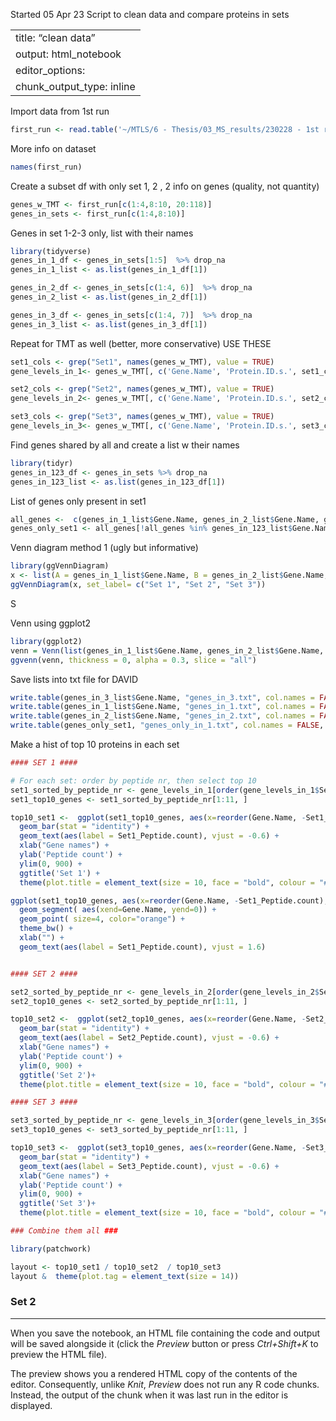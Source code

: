 Started 05 Apr 23
Script to clean data and compare proteins in sets

---
title: "clean data"
output: html_notebook
editor_options: 
  chunk_output_type: inline
---

Import data from 1st run 
```r
first_run <- read.table('~/MTLS/6 - Thesis/03_MS_results/230228 - 1st run/genes_table.txt', sep = '\t', header = TRUE, quote="", fill=FALSE )
```

More info on dataset
```r
names(first_run)
```

Create a subset df with only set 1, 2 , 2 info on genes (quality, not quantity)
```r
genes_w_TMT <- first_run[c(1:4,8:10, 20:118)]
genes_in_sets <- first_run[c(1:4,8:10)]
```


Genes in set 1-2-3 only, list with their names
```r
library(tidyverse)
genes_in_1_df <- genes_in_sets[1:5]  %>% drop_na
genes_in_1_list <- as.list(genes_in_1_df[1])

genes_in_2_df <- genes_in_sets[c(1:4, 6)]  %>% drop_na
genes_in_2_list <- as.list(genes_in_2_df[1])

genes_in_3_df <- genes_in_sets[c(1:4, 7)]  %>% drop_na
genes_in_3_list <- as.list(genes_in_3_df[1])

```
Repeat for TMT as well (better, more conservative) USE THESE
```r
set1_cols <- grep("Set1", names(genes_w_TMT), value = TRUE)
gene_levels_in_1<- genes_w_TMT[, c('Gene.Name', 'Protein.ID.s.', set1_cols)]  %>% drop_na

set2_cols <- grep("Set2", names(genes_w_TMT), value = TRUE)
gene_levels_in_2<- genes_w_TMT[, c('Gene.Name', 'Protein.ID.s.', set2_cols)]  %>% drop_na

set3_cols <- grep("Set3", names(genes_w_TMT), value = TRUE)
gene_levels_in_3<- genes_w_TMT[, c('Gene.Name', 'Protein.ID.s.', set3_cols)]  %>% drop_na
```


Find genes shared by all and create a list w their names
```r
library(tidyr)
genes_in_123_df <- genes_in_sets %>% drop_na
genes_in_123_list <- as.list(genes_in_123_df[1])
```

List of genes only present in set1

```r

all_genes <-  c(genes_in_1_list$Gene.Name, genes_in_2_list$Gene.Name, genes_in_3_list$Gene.Name) %>% unique()
genes_only_set1 <- all_genes[!all_genes %in% genes_in_123_list$Gene.Name]   # it's a list
```


Venn diagram method 1 (ugly but informative)
```r
library(ggVennDiagram)
x <- list(A = genes_in_1_list$Gene.Name, B = genes_in_2_list$Gene.Name, C = genes_in_3_list$Gene.Name)
ggVennDiagram(x, set_label= c("Set 1", "Set 2", "Set 3"))
```
S

Venn using ggplot2
```r
library(ggplot2)
venn = Venn(list(genes_in_1_list$Gene.Name, genes_in_2_list$Gene.Name, genes_in_3_list$Gene.Name))
ggvenn(venn, thickness = 0, alpha = 0.3, slice = "all")

```

Save lists into txt file for DAVID
```r

write.table(genes_in_3_list$Gene.Name, "genes_in_3.txt", col.names = FALSE, row.names = FALSE, quote = FALSE)
write.table(genes_in_1_list$Gene.Name, "genes_in_1.txt", col.names = FALSE, row.names = FALSE, quote = FALSE)
write.table(genes_in_2_list$Gene.Name, "genes_in_2.txt", col.names = FALSE, row.names = FALSE, quote = FALSE)
write.table(genes_only_set1, "genes_only_in_1.txt", col.names = FALSE, row.names = FALSE, quote = FALSE)
```


Make a hist of top 10 proteins in each set

```r

#### SET 1 #### 

# For each set: order by peptide nr, then select top 10
set1_sorted_by_peptide_nr <- gene_levels_in_1[order(gene_levels_in_1$Set1_Peptide.count, decreasing = TRUE), ]
set1_top10_genes <- set1_sorted_by_peptide_nr[1:11, ]

top10_set1 <-  ggplot(set1_top10_genes, aes(x=reorder(Gene.Name, -Set1_Peptide.count), y=Set1_Peptide.count)) + 
  geom_bar(stat = "identity") +
  geom_text(aes(label = Set1_Peptide.count), vjust = -0.6) +
  xlab("Gene names") + 
  ylab('Peptide count') +
  ylim(0, 900) +
  ggtitle('Set 1') +
  theme(plot.title = element_text(size = 10, face = "bold", colour = "#009999"))

ggplot(set1_top10_genes, aes(x=reorder(Gene.Name, -Set1_Peptide.count), y=Set1_Peptide.count)) + 
  geom_segment( aes(xend=Gene.Name, yend=0)) +
  geom_point( size=4, color="orange") +
  theme_bw() +
  xlab("") + 
  geom_text(aes(label = Set1_Peptide.count), vjust = 1.6) 


#### SET 2 #### 

set2_sorted_by_peptide_nr <- gene_levels_in_2[order(gene_levels_in_2$Set2_Peptide.count, decreasing = TRUE), ]
set2_top10_genes <- set2_sorted_by_peptide_nr[1:11, ]

top10_set2 <-  ggplot(set2_top10_genes, aes(x=reorder(Gene.Name, -Set2_Peptide.count), y=Set2_Peptide.count)) + 
  geom_bar(stat = "identity") +
  geom_text(aes(label = Set2_Peptide.count), vjust = -0.6) +
  xlab("Gene names") + 
  ylab('Peptide count') +
  ylim(0, 900) +
  ggtitle('Set 2')+
  theme(plot.title = element_text(size = 10, face = "bold", colour = "#009999"))

#### SET 3 ####

set3_sorted_by_peptide_nr <- gene_levels_in_3[order(gene_levels_in_3$Set3_Peptide.count, decreasing = TRUE), ]
set3_top10_genes <- set3_sorted_by_peptide_nr[1:11, ]

top10_set3 <-  ggplot(set3_top10_genes, aes(x=reorder(Gene.Name, -Set3_Peptide.count), y=Set3_Peptide.count)) + 
  geom_bar(stat = "identity") +
  geom_text(aes(label = Set3_Peptide.count), vjust = -0.6) +
  xlab("Gene names") + 
  ylab('Peptide count') +
  ylim(0, 900) + 
  ggtitle('Set 3')+
  theme(plot.title = element_text(size = 10, face = "bold", colour = "#009999"))

### Combine them all ###

library(patchwork)

layout <- top10_set1 / top10_set2  / top10_set3 
layout &  theme(plot.tag = element_text(size = 14))

```

### Set 2



-----
When you save the notebook, an HTML file containing the code and output will be saved alongside it (click the *Preview* button or press *Ctrl+Shift+K* to preview the HTML file).

The preview shows you a rendered HTML copy of the contents of the editor. Consequently, unlike *Knit*, *Preview* does not run any R code chunks. Instead, the output of the chunk when it was last run in the editor is displayed.

